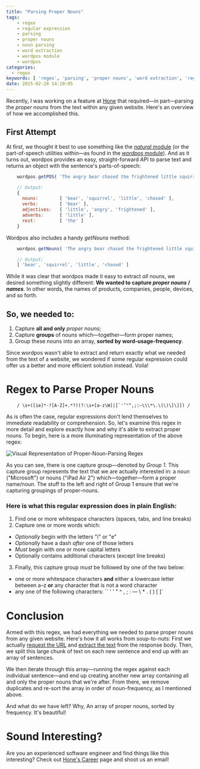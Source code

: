 ```yaml
---
title: "Parsing Proper Nouns"
tags:
    - regex
    - regular expression
    - parsing
    - proper nouns
    - noun parsing
    - word extraction
    - wordpos module
    - wordpos
categories:
  - regex
keywords: [ 'regex', 'parsing', 'proper nouns', 'word extraction', 'regular expression', 'wordpos' ]
date: 2015-02-28 14:10:05
---
```


Recently, I was working on a feature at [Hone](//gohone.com) that required—in part—parsing the *proper nouns* from the text within any given website. Here's an overview of how we accomplished this.

## First Attempt

At first, we thought it best to use something like the [*natural* module](//github.com/NaturalNode/natural) (or the part-of-speech utilities within—as found in the [*wordpos* module](//github.com/moos/wordpos)). And as it turns out, wordpos provides an easy, straight-forward API to parse text and returns an object with the sentence's parts-of-speech:

```javascript
    wordpos.getPOS( 'The angry bear chased the frightened little squirrel.', console.log );

    // Output:
    {
      nouns:        [ 'bear', 'squirrel', 'little', 'chased' ],
      verbs:        [ 'bear' ],
      adjectives:   [ 'little', 'angry', 'frightened' ],
      adverbs:      [ 'little' ],
      rest:         [ 'the' ]
    }
```

Wordpos also includes a handy *getNouns* method:

```javascript
    wordpos.getNouns( 'The angry bear chased the frightened little squirrel.', console.log );

    // Output:
    [ 'bear', 'squirrel', 'little', 'chased' ]
```

While it was clear that wordpos made it easy to extract *all* nouns, we desired something slightly different: **We wanted to capture *proper nouns* / *names***. In other words, the names of products, companies, people, devices, and so forth.

## So, we needed to:
1. Capture **all and only** *proper nouns*;
2. Capture **groups** of nouns which—together—form proper names;
3. Group these nouns into an array, **sorted by word-usage-frequency**.

Since wordpos wasn't able to extract and return exactly what we needed from the text of a website, we wondered if some regular expression could offer us a better and more efficient solution instead. Voila!

# Regex to Parse Proper Nouns

```regex
    / \s+([ie]*-?[A-Z]+.*?)(?:\s+[a-z\W]|[`'’"^,;:—\\\*\.\(\)\[\]]) /
```

As is often the case, regular expressions don't lend themselves to immediate readability or comprehension. So, let's examine this regex in more detail and explore exactly how and why it's able to extract proper nouns. To begin, here is a more illuminating representation of the above regex:

![Visual Representation of Proper-Noun-Parsing Regex](/media/noun_parsing_regex_visualized.png "Visual Representation of Proper-Noun-Parsing Regex")

As you can see, there is one capture group—denoted by *Group 1*. This capture group represents the text that we are actually interested in: a noun ("Microsoft") or nouns ("iPad Air 2") which—together—form a proper name/noun. The stuff to the left and right of Group 1 ensure that we're capturing groupings of proper-nouns.

### Here is what this regular expression does in plain English:

1. Find one or more whitespace characters (spaces, tabs, and line breaks)
2. Capture one or more words which:
 - *Optionally* begin with the letters "i" or "e"
 - *Optionally* have a dash *after* one of those letters
 - *Must* begin with one or more capital letters
 - Optionally contains additional characters (except line breaks)
3. Finally, this capture group *must* be followed by one of the two below:
 - one or more whitespace characters **and** either a lowercase letter between a–z **or** any character that is not a word character
 - any one of the following characters: `` ' ’ " ^ , ; : — \ * . ( ) [ ]`

# Conclusion
Armed with this regex, we had everything we needed to parse proper nouns from any given website. Here's how it all works from soup-to-nuts: First we actually [request the URL](//www.npmjs.com/package/request) and [extract the text](//www.npmjs.com/package/unfluff) from the response body. Then, we split this large chunk of text on each new sentence and end up with an array of sentences.

We then iterate through this array—running the regex against each individual sentence—and end up creating another new array containing all and only the proper nouns that we're after. From there, we remove duplicates and re-sort the array in order of noun-frequency, as I mentioned above.

And what do we have left? Why, An array of proper nouns, sorted by frequency. It's beautiful!

# Sound Interesting?
Are you an experienced software engineer and find things like this interesting? Check out [Hone's Career](//gohone.com/jobs) page and shoot us an email!